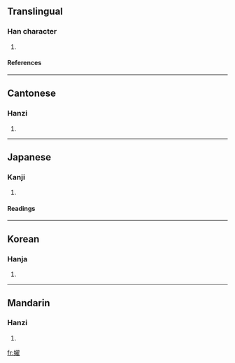 ==Translingual==
===Han character===
{{Han char|rn=38|rad=女|as=14|sn=17|four=4741<sub>4</sub>|canj=女尸一土 (VSMG)}}
# {{defn|Han|sort=女14}}
====References====
{{Han ref|kx=0272.310|dkj=06813|dj=0540.410|hdz=21088.050|uh=5B25|ud=23333|bh=ECCF|bd=60623}}
----
==Cantonese==
===Hanzi===
{{yue-hanzi|jyut=|y=tiu5}}
# {{defn|Cantonese}}
----
==Japanese==
===Kanji===
{{ja-kanji|grade=|rs=女14}}
# {{defn|Japanese}} 
====Readings====
{{ja-readings|on=[[ちょう]] (chō), [[じょう]] (jō), [[たく]] (taku), [[だく]] (daku), [[てき]] (teki), [[ちゃく]] (chaku)|kun=[[よい]] (yoi), [[あでやか]] (adeyaka), [[とりかえる]] (torikaeru)}}
----
==Korean==
===Hanja===
{{ko-hanja|hangeul=조|rv=jo|mr=cho}}
# {{defn|Korean}}
----
==Mandarin==
===Hanzi===
{{cmn-hanzi|pin=[[tiǎo]] ([[tiao3]])|wg=t'iao<sup>3</sup>}}
# {{defn|Mandarin}}

[[fr:嬥]]